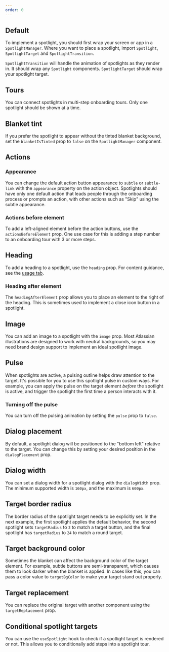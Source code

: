 ```yaml
---
order: 0
---
```



## Default

To implement a spotlight, you should first wrap your screen or app in a `SpotlightManager`. Where you want to place a spotlight, import `Spotlight`, `SpotlightTarget` and `SpotlightTransition`.

`SpotlightTransition` will handle the animation of spotlights as they render in. It should wrap any `Spotlight` components. `SpotlightTarget` should wrap your spotlight target.

<Example Component={SpotlightSingle} packageName="@atlaskit/onboarding" />

## Tours

You can connect spotlights in multi-step onboarding tours. Only one spotlight should be shown at a time.

<Example Component={SpotlightTour} packageName="@atlaskit/onboarding" />

## Blanket tint

If you prefer the spotlight to appear without the tinted blanket background, set the `blanketIsTinted` prop to `false` on the `SpotlightManager` component.

<Example
  Component={SpotlightBlanketIsTinted}
  packageName="@atlaskit/onboarding"
/>

## Actions

### Appearance

You can change the default action button appearance to `subtle` or `subtle-link` with the `appearance` property on the action object. Spotlights should have only one default action that leads people through the onboarding process or prompts an action, with other actions such as "Skip" using the subtle appearance.

<Example
  Component={SpotlightActionsAppearance}
  packageName="@atlaskit/onboarding"
/>

### Actions before element

To add a left-aligned element before the action buttons, use the `actionsBeforeElement` prop. One use case for this is adding a step number to an onboarding tour with 3 or more steps.

<Example
  Component={SpotlightActionsBefore}
  packageName="@atlaskit/onboarding"
/>

## Heading

To add a heading to a spotlight, use the `heading` prop. For content guidance, see the [usage tab](/components/onboarding/usage).

### Heading after element

The `headingAfterElement` prop allows you to place an element to the right of the heading. This is sometimes used to implement a close icon button in a spotlight.

<Example
  Component={SpotlightHeadingAfterElement}
  packageName="@atlaskit/onboarding"
/>

## Image

You can add an image to a spotlight with the `image` prop. Most Atlassian illustrations are designed to work with neutral backgrounds, so you may need brand design support to implement an ideal spotlight image.

<Example Component={SpotlightImage} packageName="@atlaskit/onboarding" />

## Pulse

When spotlights are active, a pulsing outline helps draw attention to the target. It's possible for you to use this spotlight pulse in custom ways. For example, you can apply the pulse on the target element _before_ the spotlight is active, and trigger the spotlight the first time a person interacts with it.

<Example Component={SpotlightPulse} packageName="@atlaskit/onboarding" />

### Turning off the pulse

You can turn off the pulsing animation by setting the `pulse` prop to `false`.

<Example Component={SpotlightPulseFalse} packageName="@atlaskit/onboarding" />

## Dialog placement

By default, a spotlight dialog will be positioned to the "bottom left" relative to the target. You can change this by setting your desired position in the `dialogPlacement` prop.

<Example
  Component={SpotlightDialogPlacement}
  packageName="@atlaskit/onboarding"
/>

## Dialog width

You can set a dialog width for a spotlight dialog with the `dialogWidth` prop. The minimum supported width is `160px`, and the maximum is `600px`.

<Example Component={SpotlightDialogWidth} packageName="@atlaskit/onboarding" />

## Target border radius

The border radius of the spotlight target needs to be explicitly set. In the next example, the first spotlight applies the default behavior, the second spotlight sets `targetRadius` to `3` to match a target button, and the final spotlight has `targetRadius` to `24` to match a round target.

<Example Component={SpotlightTargetRadius} packageName="@atlaskit/onboarding" />

## Target background color

Sometimes the blanket can affect the background color of the target element. For example, subtle buttons are semi-transparent, which causes them to look darker when the blanket is applied. In cases like this, you can pass a color value to `targetBgColor` to make your target stand out properly.

<Example
  Component={SpotlightTargetBackground}
  packageName="@atlaskit/onboarding"
/>

## Target replacement

You can replace the original target with another component using the `targetReplacement` prop.

<Example
  Component={SpotlightTargetReplacement}
  packageName="@atlaskit/onboarding"
/>

## Conditional spotlight targets

You can use the `useSpotlight` hook to check if a spotlight target is rendered or not. This allows you to conditionally add steps into a spotlight tour.

<Example
  Component={SpotlightConditionalTargets}
  packageName="@atlaskit/onboarding"
/>
